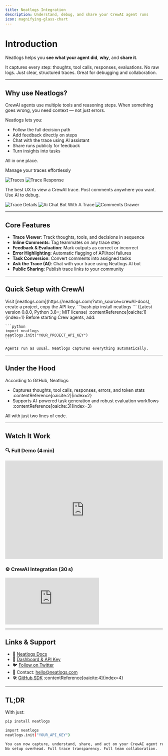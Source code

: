 ```yaml
---
title: Neatlogs Integration
description: Understand, debug, and share your CrewAI agent runs
icon: magnifying-glass-chart
---
```


# Introduction

Neatlogs helps you **see what your agent did**, **why**, and **share it**.

It captures every step: thoughts, tool calls, responses, evaluations. No raw logs. Just clear, structured traces. Great for debugging and collaboration.

---

## Why use Neatlogs?

CrewAI agents use multiple tools and reasoning steps. When something goes wrong, you need context — not just errors.

Neatlogs lets you:

- Follow the full decision path
- Add feedback directly on steps
- Chat with the trace using AI assistant
- Share runs publicly for feedback
- Turn insights into tasks

All in one place.

Manage your traces effortlessly

![Traces](/images/neatlogs-1.png)
![Trace Response](/images/neatlogs-2.png)

The best UX to view a CrewAI trace. Post comments anywhere you want. Use AI to debug.

![Trace Details](/images/neatlogs-3.png)
![Ai Chat Bot With A Trace](/images/neatlogs-4.png)
![Comments Drawer](/images/neatlogs-5.png)

---

## Core Features

- **Trace Viewer**: Track thoughts, tools, and decisions in sequence
- **Inline Comments**: Tag teammates on any trace step
- **Feedback & Evaluation**: Mark outputs as correct or incorrect
- **Error Highlighting**: Automatic flagging of API/tool failures
- **Task Conversion**: Convert comments into assigned tasks
- **Ask the Trace (AI)**: Chat with your trace using Neatlogs AI bot
- **Public Sharing**: Publish trace links to your community

---

## Quick Setup with CrewAI

<Steps>
  <Step title="Sign Up & Get API Key">
    Visit [neatlogs.com](https://neatlogs.com/?utm_source=crewAI-docs), create a project, copy the API key.
  </Step>
  <Step title="Install SDK">
    ```bash
    pip install neatlogs
    ```
    (Latest version 0.8.0, Python 3.8+; MIT license) :contentReference[oaicite:1]{index=1}
  </Step>
  <Step title="Initialize Neatlogs">
    Before starting Crew agents, add:

    ```python
    import neatlogs
    neatlogs.init("YOUR_PROJECT_API_KEY")
    ```

    Agents run as usual. Neatlogs captures everything automatically.

  </Step>
</Steps>

---

## Under the Hood

According to GitHub, Neatlogs:

- Captures thoughts, tool calls, responses, errors, and token stats :contentReference[oaicite:2]{index=2}
- Supports AI-powered task generation and robust evaluation workflows :contentReference[oaicite:3]{index=3}

All with just two lines of code.

---

## Watch It Work

### 🔍 Full Demo (4 min)

<iframe
  width="100%"
  height="315"
  src="https://www.youtube.com/embed/8KDme9T2I7Q?si=b8oHteaBwFNs_Duk"
  title="YouTube video player"
  frameBorder="0"
  allow="accelerometer; autoplay; clipboard-write; encrypted-media; gyroscope; picture-in-picture"
  allowFullScreen
></iframe>

### ⚙️ CrewAI Integration (30 s)

<iframe
  className="w-full aspect-video rounded-xl"
  src="https://www.loom.com/embed/9c78b552af43452bb3e4783cb8d91230?sid=e9d7d370-a91a-49b0-809e-2f375d9e801d"
  title="Loom video player"
  frameBorder="0"
  allowFullScreen
></iframe>

---

## Links & Support

- 📘 [Neatlogs Docs](https://docs.neatlogs.com/)
- 🔐 [Dashboard & API Key](https://app.neatlogs.com/)
- 🐦 [Follow on Twitter](https://twitter.com/neatlogs)
- 📧 Contact: hello@neatlogs.com
- 🛠 [GitHub SDK](https://github.com/NeatLogs/neatlogs) :contentReference[oaicite:4]{index=4}

---

## TL;DR

With just:

```bash
pip install neatlogs

import neatlogs
neatlogs.init("YOUR_API_KEY")

You can now capture, understand, share, and act on your CrewAI agent runs in seconds.
No setup overhead. Full trace transparency. Full team collaboration.
```
